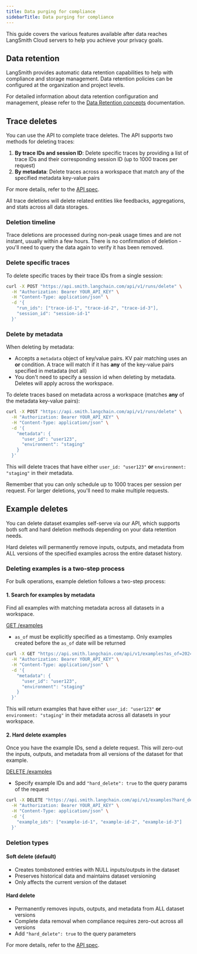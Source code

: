 ```yaml
---
title: Data purging for compliance
sidebarTitle: Data purging for compliance
---
```


This guide covers the various features available after data reaches LangSmith Cloud servers to help you achieve your privacy goals.

## Data retention

LangSmith provides automatic data retention capabilities to help with compliance and storage management. Data retention policies can be configured at the organization and project levels.

For detailed information about data retention configuration and management, please refer to the [Data Retention concepts](/administration/concepts#data-retention) documentation.

## Trace deletes

You can use the API to complete trace deletes. The API supports two methods for deleting traces:

1. **By trace IDs and session ID**: Delete specific traces by providing a list of trace IDs and their corresponding session ID (up to 1000 traces per request)
2. **By metadata**: Delete traces across a workspace that match any of the specified metadata key-value pairs

For more details, refer to the [API spec](https://api.smith.langchain.com/redoc#tag/run/operation/delete_runs_api_v1_runs_delete_post).

<Warning>
  All trace deletions will delete related entities like feedbacks, aggregations, and stats across all data storages.
</Warning>

### Deletion timeline

Trace deletions are processed during non-peak usage times and are not instant, usually within a few hours. There is no confirmation of deletion - you'll need to query the data again to verify it has been removed.

### Delete specific traces

To delete specific traces by their trace IDs from a single session:

```bash
curl -X POST "https://api.smith.langchain.com/api/v1/runs/delete" \
  -H "Authorization: Bearer YOUR_API_KEY" \
  -H "Content-Type: application/json" \
  -d '{
    "run_ids": ["trace-id-1", "trace-id-2", "trace-id-3"],
    "session_id": "session-id-1"
  }'
```

### Delete by metadata

When deleting by metadata:

- Accepts a `metadata` object of key/value pairs. KV pair matching uses an **or** condition. A trace will match if it has **any** of the key-value pairs specified in metadata (not all)
- You don't need to specify a session id when deleting by metadata. Deletes will apply across the workspace.

To delete traces based on metadata across a workspace (matches **any** of the metadata key-value pairs):

```bash
curl -X POST "https://api.smith.langchain.com/api/v1/runs/delete" \
  -H "Authorization: Bearer YOUR_API_KEY" \
  -H "Content-Type: application/json" \
  -d '{
    "metadata": {
      "user_id": "user123",
      "environment": "staging"
    }
  }'
```

This will delete traces that have either `user_id: "user123"` **or** `environment: "staging"` in their metadata.

<Warning>
  Remember that you can only schedule up to 1000 traces per session per request. For larger deletions, you'll need to make multiple requests.
</Warning>

## Example deletes

You can delete dataset examples self-serve via our API, which supports both soft and hard deletion methods depending on your data retention needs.

<Warning>
  Hard deletes will permanently remove inputs, outputs, and metadata from ALL versions of the specified examples across the entire dataset history.
</Warning>

### Deleting examples is a two-step process

For bulk operations, example deletion follows a two-step process:

#### 1. Search for examples by metadata

Find all examples with matching metadata across all datasets in a workspace.

[GET /examples](https://api.smith.langchain.com/redoc#tag/examples/operation/read_examples_api_v1_examples_get)

- `as_of` must be explicitly specified as a timestamp. Only examples created before the `as_of` date will be returned

```bash
curl -X GET "https://api.smith.langchain.com/api/v1/examples?as_of=2024-01-01T00:00:00Z" \
  -H "Authorization: Bearer YOUR_API_KEY" \
  -H "Content-Type: application/json" \
  -d '{
    "metadata": {
      "user_id": "user123",
      "environment": "staging"
    }
  }'
```

This will return examples that have either `user_id: "user123"` **or** `environment: "staging"` in their metadata across all datasets in your workspace.

#### 2. Hard delete examples

Once you have the example IDs, send a delete request. This will zero-out the inputs, outputs, and metadata from all versions of the dataset for that example.

[DELETE /examples](https://api.smith.langchain.com/redoc#tag/examples/operation/delete_examples_api_v1_examples_delete)

- Specify example IDs and add `"hard_delete": true` to the query params of the request

```bash
curl -X DELETE "https://api.smith.langchain.com/api/v1/examples?hard_delete=true" \
  -H "Authorization: Bearer YOUR_API_KEY" \
  -H "Content-Type: application/json" \
  -d '{
    "example_ids": ["example-id-1", "example-id-2", "example-id-3"]
  }'
```

### Deletion types

#### Soft delete (default)

- Creates tombstoned entries with NULL inputs/outputs in the dataset
- Preserves historical data and maintains dataset versioning
- Only affects the current version of the dataset

#### Hard delete

- Permanently removes inputs, outputs, and metadata from ALL dataset versions
- Complete data removal when compliance requires zero-out across all versions
- Add `"hard_delete": true` to the query parameters

For more details, refer to the [API spec](https://api.smith.langchain.com/redoc#tag/examples/operation/delete_examples_api_v1_examples_delete).
